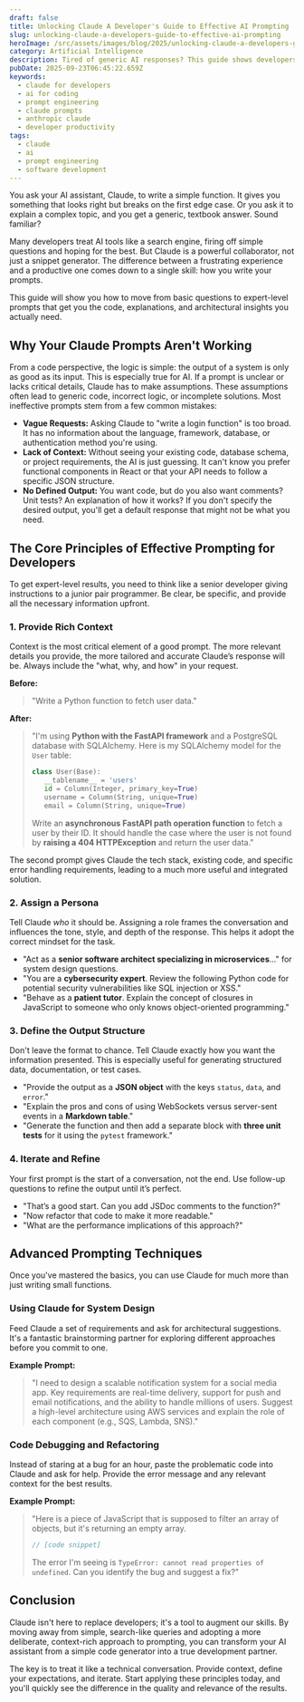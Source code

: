 ```yaml
---
draft: false
title: Unlocking Claude A Developer's Guide to Effective AI Prompting
slug: unlocking-claude-a-developers-guide-to-effective-ai-prompting
heroImage: /src/assets/images/blog/2025/unlocking-claude-a-developers-guide-to-effective-ai-prompting.png
category: Artificial Intelligence
description: Tired of generic AI responses? This guide shows developers how to write effective Claude prompts for coding, debugging, and system design. Move beyond basic questions and get expert-level results from your AI assistant.
pubDate: 2025-09-23T06:45:22.659Z
keywords:
  - claude for developers
  - ai for coding
  - prompt engineering
  - claude prompts
  - anthropic claude
  - developer productivity
tags:
  - claude
  - ai
  - prompt engineering
  - software development
---
```


You ask your AI assistant, Claude, to write a simple function. It gives you something that looks right but breaks on the first edge case. Or you ask it to explain a complex topic, and you get a generic, textbook answer. Sound familiar?

Many developers treat AI tools like a search engine, firing off simple questions and hoping for the best. But Claude is a powerful collaborator, not just a snippet generator. The difference between a frustrating experience and a productive one comes down to a single skill: how you write your prompts.

This guide will show you how to move from basic questions to expert-level prompts that get you the code, explanations, and architectural insights you actually need.

## Why Your Claude Prompts Aren't Working

From a code perspective, the logic is simple: the output of a system is only as good as its input. This is especially true for AI. If a prompt is unclear or lacks critical details, Claude has to make assumptions. These assumptions often lead to generic code, incorrect logic, or incomplete solutions. Most ineffective prompts stem from a few common mistakes:

- **Vague Requests:** Asking Claude to "write a login function" is too broad. It has no information about the language, framework, database, or authentication method you're using.
- **Lack of Context:** Without seeing your existing code, database schema, or project requirements, the AI is just guessing. It can't know you prefer functional components in React or that your API needs to follow a specific JSON structure.
- **No Defined Output:** You want code, but do you also want comments? Unit tests? An explanation of how it works? If you don't specify the desired output, you'll get a default response that might not be what you need.

## The Core Principles of Effective Prompting for Developers

To get expert-level results, you need to think like a senior developer giving instructions to a junior pair programmer. Be clear, be specific, and provide all the necessary information upfront.

### 1. Provide Rich Context

Context is the most critical element of a good prompt. The more relevant details you provide, the more tailored and accurate Claude’s response will be. Always include the "what, why, and how" in your request.

**Before:**

> "Write a Python function to fetch user data."

**After:**

> "I'm using **Python with the FastAPI framework** and a PostgreSQL database with SQLAlchemy. Here is my SQLAlchemy model for the `User` table:
>
> ```python
> class User(Base):
>    __tablename__ = 'users'
>    id = Column(Integer, primary_key=True)
>    username = Column(String, unique=True)
>    email = Column(String, unique=True)
> ```
>
> Write an **asynchronous FastAPI path operation function** to fetch a user by their ID. It should handle the case where the user is not found by **raising a 404 HTTPException** and return the user data."

The second prompt gives Claude the tech stack, existing code, and specific error handling requirements, leading to a much more useful and integrated solution.

### 2. Assign a Persona

Tell Claude _who_ it should be. Assigning a role frames the conversation and influences the tone, style, and depth of the response. This helps it adopt the correct mindset for the task.

- "Act as a **senior software architect specializing in microservices**..." for system design questions.
- "You are a **cybersecurity expert**. Review the following Python code for potential security vulnerabilities like SQL injection or XSS."
- "Behave as a **patient tutor**. Explain the concept of closures in JavaScript to someone who only knows object-oriented programming."

### 3. Define the Output Structure

Don't leave the format to chance. Tell Claude exactly how you want the information presented. This is especially useful for generating structured data, documentation, or test cases.

- "Provide the output as a **JSON object** with the keys `status`, `data`, and `error`."
- "Explain the pros and cons of using WebSockets versus server-sent events in a **Markdown table**."
- "Generate the function and then add a separate block with **three unit tests** for it using the `pytest` framework."

### 4. Iterate and Refine

Your first prompt is the start of a conversation, not the end. Use follow-up questions to refine the output until it’s perfect.

- "That’s a good start. Can you add JSDoc comments to the function?"
- "Now refactor that code to make it more readable."
- "What are the performance implications of this approach?"

## Advanced Prompting Techniques

Once you've mastered the basics, you can use Claude for much more than just writing small functions.

### Using Claude for System Design

Feed Claude a set of requirements and ask for architectural suggestions. It's a fantastic brainstorming partner for exploring different approaches before you commit to one.

**Example Prompt:**

> "I need to design a scalable notification system for a social media app. Key requirements are real-time delivery, support for push and email notifications, and the ability to handle millions of users. Suggest a high-level architecture using AWS services and explain the role of each component (e.g., SQS, Lambda, SNS)."

### Code Debugging and Refactoring

Instead of staring at a bug for an hour, paste the problematic code into Claude and ask for help. Provide the error message and any relevant context for the best results.

**Example Prompt:**

> "Here is a piece of JavaScript that is supposed to filter an array of objects, but it's returning an empty array.
>
> ```javascript
> // [code snippet]
> ```
>
> The error I'm seeing is `TypeError: cannot read properties of undefined`. Can you identify the bug and suggest a fix?"

## Conclusion

Claude isn't here to replace developers; it's a tool to augment our skills. By moving away from simple, search-like queries and adopting a more deliberate, context-rich approach to prompting, you can transform your AI assistant from a simple code generator into a true development partner.

The key is to treat it like a technical conversation. Provide context, define your expectations, and iterate. Start applying these principles today, and you'll quickly see the difference in the quality and relevance of the results.
